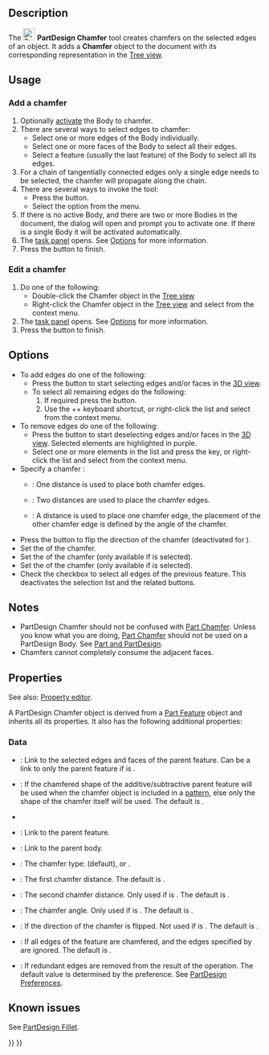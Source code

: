<languages/>
<translate>

<!--T:8-->
{{Docnav
|[[PartDesign_Fillet|Fillet]]
|[[PartDesign_Draft|Draft]]
|[[PartDesign_Workbench|PartDesign]]
|IconL=PartDesign_Fillet.svg
|IconR=PartDesign_Draft.svg
|IconC=Workbench_PartDesign.svg
}}

<!--T:1-->
{{GuiCommand
|Name=PartDesign Chamfer
|MenuLocation=Part Design → Apply a dress-up feature → Chamfer
|Workbenches=[[PartDesign_Workbench|PartDesign]]
|SeeAlso=[[PartDesign_Fillet|PartDesign Fillet]]
}}

== Description == <!--T:2-->

<!--T:5-->
The [[Image:PartDesign_Chamfer.svg|24px]] '''PartDesign Chamfer''' tool creates chamfers on the selected edges of an object. It adds a '''Chamfer''' object to the document with its corresponding representation in the [[Tree_view|Tree view]].

==Usage== <!--T:3-->

=== Add a chamfer === <!--T:28-->

<!--T:6-->
# Optionally [[PartDesign_Body#Active_status|activate]] the Body to chamfer.
# There are several ways to select edges to chamfer:
#* Select one or more edges of the Body individually.
#* Select one or more faces of the Body to select all their edges.
#* Select a feature (usually the last feature) of the Body to select all its edges.
# For a chain of tangentially connected edges only a single edge needs to be selected, the chamfer will propagate along the chain.
# There are several ways to invoke the tool:
#* Press the {{Button|[[Image:PartDesign_Chamfer.svg|16px]] [[PartDesign_Chamfer|Chamfer]]}} button.
#* Select the {{MenuCommand|Part Design → Apply a dress-up feature → [[Image:PartDesign_Chamfer.svg|16px]] Chamfer}} option from the menu.
# If there is no active Body, and there are two or more Bodies in the document, the {{MenuCommand|Active Body Required}} dialog will open and prompt you to activate one. If there is a single Body it will be activated automatically.
# The {{MenuCommand|Chamfer parameters}} [[Task_panel|task panel]] opens. See [[#Options|Options]] for more information.
# Press the {{Button|OK}} button to finish.

=== Edit a chamfer === <!--T:29-->

<!--T:30-->
# Do one of the following:
#* Double-click the Chamfer object in the [[Tree_view|Tree view]]
#* Right-click the Chamfer object in the [[Tree_view|Tree view]] and select {{MenuCommand|Edit Chamfer}} from the context menu.
# The {{MenuCommand|Chamfer parameters}} [[Task_panel|task panel]] opens. See [[#Options|Options]] for more information.
# Press the {{Button|OK}} button to finish.

== Options == <!--T:31-->

<!--T:32-->
* To add edges do one of the following:
** Press the {{Button|Add}} button to start selecting edges and/or faces in the [[3D_view|3D view]].
** To select all remaining edges do the following:
**# If required press the {{Button|Add}} button.
**# Use the {{KEY|Ctrl}}+{{KEY|Shift}}+{{KEY|A}} keyboard shortcut, or right-click the list and select {{MenuCommand|Add all edges}} from the context menu.
* To remove edges do one of the following:
** Press the {{Button|Remove}} button to start deselecting edges and/or faces in the [[3D_view|3D view]]. Selected elements are highlighted in purple.
** Select one or more elements in the list and press the {{KEY|Del}} key, or right-click the list and select {{MenuCommand|Remove}} from the context menu.
* Specify a chamfer {{MenuCommand|Type}}:
** {{MenuCommand|Equal distance}}: One distance is used to place both chamfer edges.
** {{MenuCommand|Two distances}}: Two distances are used to place the chamfer edges.
** {{MenuCommand|Distance and angle}}: A distance is used to place one chamfer edge, the placement of the other chamfer edge is defined by the angle of the chamfer.
* Press the {{Button|[[Image:PartDesign_Flip_Direction.svg|16px]] Flip direction}} button to flip the direction of the chamfer (deactivated for {{MenuCommand|Equal distance}}).
* Set the {{MenuCommand|Size}} of the chamfer.
* Set the {{MenuCommand|Size2}} of the chamfer (only available if {{MenuCommand|Two distances}} is selected).
* Set the {{MenuCommand|Angle}} of the chamfer (only available if {{MenuCommand|Distance and angle}} is selected).
* Check the {{MenuCommand|Use all edges}} checkbox to select all edges of the previous feature. This deactivates the selection list and the related buttons.

== Notes == <!--T:13-->

<!--T:7-->
* PartDesign Chamfer should not be confused with [[Part_Chamfer|Part Chamfer]]. Unless you know what you are doing, [[Part_Chamfer|Part Chamfer]] should not be used on a PartDesign Body. See [[Part_and_PartDesign|Part and PartDesign]].
* Chamfers cannot completely consume the adjacent faces.

==Properties== <!--T:33-->

<!--T:34-->
See also: [[Property_editor|Property editor]].

<!--T:27-->
A PartDesign Chamfer object is derived from a [[Part_Feature|Part Feature]] object and inherits all its properties. It also has the following additional properties:

===Data=== <!--T:35-->

<!--T:36-->
{{Properties_Title|Base}}

<!--T:37-->
* {{PropertyData|Base|LinkSub}}: Link to the selected edges and faces of the parent feature. Can be a link to only the parent feature if {{PropertyData|Use All Edges}} is {{TRUE}}.
* {{PropertyData|Support Transform|Bool}}: If {{TRUE}} the chamfered shape of the additive/subtractive parent feature will be used when the chamfer object is included in a [[PartDesign_Workbench#Transformation_tools|pattern]], else only the shape of the chamfer itself will be used. The default is {{FALSE}}.
* {{PropertyData|Add Sub Shape|PartShape|hidden}}
* {{PropertyData|Base Feature|Link|hidden}}: Link to the parent feature.
* {{PropertyData|_ Body|LinkHidden|hidden}}: Link to the parent body.

<!--T:38-->
{{Properties_Title|Chamfer}}

<!--T:39-->
* {{PropertyData|Chamfer Type|Enumeration}}: The chamfer type: {{value|Equal distance}} (default), {{value|Two distances}} or {{value|Distance and Angle}}.
* {{PropertyData|Size|QuantityConstraint}}: The first chamfer distance. The default is {{value|1 mm}}.
* {{PropertyData|Size2|QuantityConstraint}}: The second chamfer distance. Only used if  {{PropertyData|Chamfer Type}} is {{Value|Two distances}}. The default is {{value|1 mm}}.
* {{PropertyData|Angle|Angle}}: The chamfer angle. Only used if  {{PropertyData|Chamfer Type}} is {{Value|Distance and Angle}}. The default is {{value|45 °}}.
* {{PropertyData|Flip Direction|Bool}}: If {{TRUE}} the direction of the chamfer is flipped. Not used if {{PropertyData|Chamfer Type}} is {{Value|Equal distance}}. The default is {{FALSE}}.
* {{PropertyData|Use All Edges|Bool}}: If {{TRUE}} all edges of the feature are chamfered, and the edges specified by {{PropertyData|Base}} are ignored. The default is {{FALSE}}.

<!--T:40-->
{{Properties_Title|Part Design}}

<!--T:41-->
* {{PropertyData|Refine|Bool}}: If {{TRUE}} redundant edges are removed from the result of the operation. The default value is determined by the {{MenuCommand|Automatically refine model after sketch-based operation}} preference. See [[PartDesign_Preferences#General|PartDesign Preferences]].

== Known issues == <!--T:14-->

<!--T:15-->
See [[PartDesign_Fillet#Known_issues|PartDesign Fillet]].


<!--T:4-->
{{Docnav
|[[PartDesign_Fillet|Fillet]]
|[[PartDesign_Draft|Draft]]
|[[PartDesign_Workbench|PartDesign]]
|IconL=PartDesign_Fillet.svg
|IconR=PartDesign_Draft.svg
|IconC=Workbench_PartDesign.svg
}}

</translate>
{{PartDesign Tools navi{{#translation:}}}}
{{Userdocnavi{{#translation:}}}}